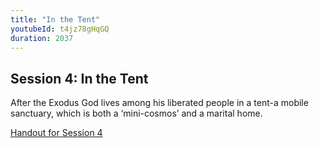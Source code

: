 ```yaml
---
title: "In the Tent"
youtubeId: t4jz78gHqGQ
duration: 2037
---
```


## Session 4: In the Tent

After the Exodus God lives among his liberated people in a tent-a mobile sanctuary, which is both a ‘mini-cosmos’ and a marital home.

<a href="handouts/en/04.pdf" target="_blank">Handout for Session 4</a>